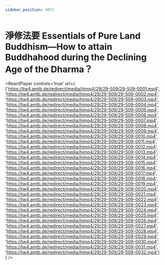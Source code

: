 ```yaml
---
sidebar_position: 4872
---
```



# 淨修法要 Essentials of Pure Land Buddhism—How to attain Buddhahood during the Declining Age of the Dharma？

<ReactPlayer controls='true' url={ ['https://tw4.amtb.de/redirect/media/himp4/29/29-509/29-509-0001.mp4', 'https://tw4.amtb.de/redirect/media/himp4/29/29-509/29-509-0002.mp4', 'https://tw4.amtb.de/redirect/media/himp4/29/29-509/29-509-0003.mp4', 'https://tw4.amtb.de/redirect/media/himp4/29/29-509/29-509-0004.mp4', 'https://tw4.amtb.de/redirect/media/himp4/29/29-509/29-509-0005.mp4', 'https://tw4.amtb.de/redirect/media/himp4/29/29-509/29-509-0006.mp4', 'https://tw4.amtb.de/redirect/media/himp4/29/29-509/29-509-0007.mp4', 'https://tw4.amtb.de/redirect/media/himp4/29/29-509/29-509-0008.mp4', 'https://tw4.amtb.de/redirect/media/himp4/29/29-509/29-509-0009.mp4', 'https://tw4.amtb.de/redirect/media/himp4/29/29-509/29-509-0010.mp4', 'https://tw4.amtb.de/redirect/media/himp4/29/29-509/29-509-0011.mp4', 'https://tw4.amtb.de/redirect/media/himp4/29/29-509/29-509-0012.mp4', 'https://tw4.amtb.de/redirect/media/himp4/29/29-509/29-509-0013.mp4', 'https://tw4.amtb.de/redirect/media/himp4/29/29-509/29-509-0014.mp4', 'https://tw4.amtb.de/redirect/media/himp4/29/29-509/29-509-0015.mp4', 'https://tw4.amtb.de/redirect/media/himp4/29/29-509/29-509-0016.mp4', 'https://tw4.amtb.de/redirect/media/himp4/29/29-509/29-509-0017.mp4', 'https://tw4.amtb.de/redirect/media/himp4/29/29-509/29-509-0018.mp4', 'https://tw4.amtb.de/redirect/media/himp4/29/29-509/29-509-0019.mp4', 'https://tw4.amtb.de/redirect/media/himp4/29/29-509/29-509-0020.mp4', 'https://tw4.amtb.de/redirect/media/himp4/29/29-509/29-509-0021.mp4', 'https://tw4.amtb.de/redirect/media/himp4/29/29-509/29-509-0022.mp4', 'https://tw4.amtb.de/redirect/media/himp4/29/29-509/29-509-0023.mp4', 'https://tw4.amtb.de/redirect/media/himp4/29/29-509/29-509-0024.mp4', 'https://tw4.amtb.de/redirect/media/himp4/29/29-509/29-509-0025.mp4', 'https://tw4.amtb.de/redirect/media/himp4/29/29-509/29-509-0026.mp4', 'https://tw4.amtb.de/redirect/media/himp4/29/29-509/29-509-0027.mp4', 'https://tw4.amtb.de/redirect/media/himp4/29/29-509/29-509-0028.mp4', 'https://tw4.amtb.de/redirect/media/himp4/29/29-509/29-509-0029.mp4', 'https://tw4.amtb.de/redirect/media/himp4/29/29-509/29-509-0030.mp4', 'https://tw4.amtb.de/redirect/media/himp4/29/29-509/29-509-0031.mp4', 'https://tw4.amtb.de/redirect/media/himp4/29/29-509/29-509-0032.mp4'] } />